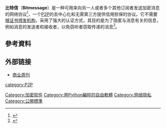 {{Infobox_Software
|name = Bitmessage
|logo = 
|screenshot =
|developer = Jonathan Warren
|released               = {{Start date and age|df=yes|2012|11}}
|discontinued           = 
|latest release version = 0.6.3.2
|latest release date    = {{Start date and age|2018|02|13|df=yes}}
|language = [[Python|Python]]
|operating_system = [[跨平台|跨平台]]
|license = [[MIT许可证|MIT许可证]]
|website = {{URL|https://bitmessage.org/}}
}}
'''比特信'''（'''Bitmessage'''）是一种可用来向另一人或者多个其他订阅者发送加密消息的网络协议<ref name="busweek">{{cite news|title=Bitmessage's NSA-Proof E-Mail|author=Max Raskin|newspaper=[[彭博商业周刊|彭博商业周刊]]|date=2013-06-27|url=http://www.businessweek.com/articles/2013-06-27/bitmessages-nsa-proof-e-mail|accessdate=2013-07-29|archive-date=2013-09-02|archive-url=https://www.webcitation.org/6JKBGUDYt?url=http://www.businessweek.com/articles/2013-06-27/bitmessages-nsa-proof-e-mail|dead-url=no}}</ref>，一个[[對等網路|P2P]]的去中心化和无需第三方提供信用担保的协议。它不需要[[身份认证机构|根证书颁发机构]]，采用了强大的认证方式，其目的是为了隐匿与消息有关的信息，例如消息的发送者和接收者，以免窃听者窃取传递的消息<ref name="popsci">{{cite news|title=What Are Your Options Now For Secure Email?|author=Dan Nosowitz|newspaper=[[科技新时代|科技新时代]]|date=2013-08-09|url=http://www.popsci.com/technology/article/2013-08/what-are-your-options-secure-email|accessdate=2013-08-14|archive-date=2020-11-12|archive-url=https://web.archive.org/web/20201112003536/https://www.popsci.com/technology/article/2013-08/what-are-your-options-secure-email/|dead-url=no}}</ref>。

== 參考資料 ==
{{reflist}}

==外部链接==
*[http://www.businessweek.com/articles/2013-06-27/bitmessages-nsa-proof-e-mail 商业周刊] {{WebCite|url=https://www.webcitation.org/6JKBGUDYt?url=http://www.businessweek.com/articles/2013-06-27/bitmessages-nsa-proof-e-mail |date=20130902045356 |dateformat=iso }}

{{加密软件}}
{{软件小作品}}
[[category:P2P|category:P2P]]
[[Category:加密软件|Category:加密软件]]
[[Category:用Python編程的自由軟體|Category:用Python編程的自由軟體]]
[[Category:网络隐私|Category:网络隐私]]
[[Category:公開標準|Category:公開標準]]